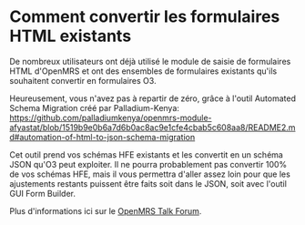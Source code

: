 # Comment convertir les formulaires HTML existants

De nombreux utilisateurs ont déjà utilisé le module de saisie de formulaires HTML d'OpenMRS et ont des ensembles de formulaires existants qu'ils souhaitent convertir en formulaires O3.

Heureusement, vous n'avez pas à repartir de zéro, grâce à l'outil Automated Schema Migration créé par Palladium-Kenya: https://github.com/palladiumkenya/openmrs-module-afyastat/blob/1519b9e0b6a7d6b0ac8ac9e1cfe4cbab5c608aa8/README2.md#automation-of-html-to-json-schema-migration

Cet outil prend vos schémas HFE existants et les convertit en un schéma JSON qu'O3 peut exploiter. Il ne pourra probablement pas convertir 100% de vos schémas HFE, mais il vous permettra d'aller assez loin pour que les ajustements restants puissent être faits soit dans le JSON, soit avec l'outil GUI Form Builder.

Plus d'informations ici sur le [OpenMRS Talk Forum](https://talk.openmrs.org/t/o3-new-initiative-to-automate-hfe-o3-forms/36825).
